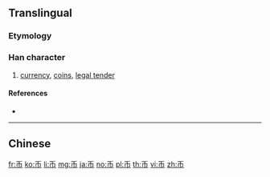 {{character info/new}}
{{also|幣|帀}}

==Translingual==

===Etymology===
{{Han simp|幣|f=敝|t=丿}}

===Han character===
{{Han char|rn=50|rad=巾|as=01|sn=4|four=|canj=HLB|ids=⿱丿巾}}

# [[currency]], [[coin]]s, [[legal tender]]

====References====
* {{Han ref|kx=0328.021|dkj=08774|dj=0632.120|hdz=10728.030|uh=5E01|ud=24065}}

----

==Chinese==
{{zh-see|幣}}

[[fr:币]]
[[ko:币]]
[[li:币]]
[[mg:币]]
[[ja:币]]
[[no:币]]
[[pl:币]]
[[th:币]]
[[vi:币]]
[[zh:币]]